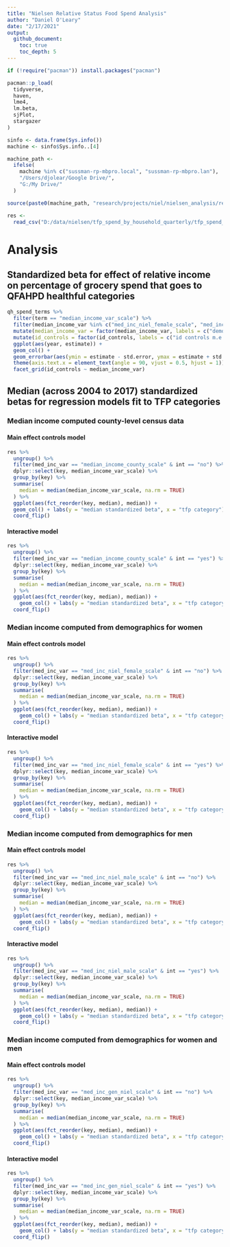 ```yaml
---
title: "Nielsen Relative Status Food Spend Analysis"
author: "Daniel O'Leary"
date: "2/17/2021"
output:
  github_document:
    toc: true
    toc_depth: 5
---
```


```r
if (!require("pacman")) install.packages("pacman")

pacman::p_load(
  tidyverse, 
  haven,
  lme4,
  lm.beta,
  sjPlot,
  stargazer
)
```

```r
sinfo <- data.frame(Sys.info())
machine <- sinfo$Sys.info..[4]

machine_path <- 
  ifelse(
    machine %in% c("sussman-rp-mbpro.local", "sussman-rp-mbpro.lan"), 
    "/Users/djolear/Google Drive/", 
    "G:/My Drive/"
  )

source(paste0(machine_path, "research/projects/niel/nielsen_analysis/relative_status_analysis/food_spend_regression_results_munge.R"))

res <-
  read_csv("D:/data/nielsen/tfp_spend_by_household_quarterly/tfp_spend_by_household_quarterly_regression_results.csv")
```



# Analysis

## Standardized beta for effect of relative income on percentage of grocery spend that goes to QFAHPD healthful categories

```r
qh_spend_terms %>% 
  filter(term == "median_income_var_scale") %>% 
  filter(median_income_var %in% c("med_inc_niel_female_scale", "med_inc_niel_male_scale", "med_inc_gen_niel_scale", "median_income_county_scale")) %>% 
  mutate(median_income_var = factor(median_income_var, labels = c("demo gen", "demo fem", "demo men", "county census"))) %>%
  mutate(id_controls = factor(id_controls, labels = c("id controls m.e.", "id controls int."))) %>%
  ggplot(aes(year, estimate)) +
  geom_col() + 
  geom_errorbar(aes(ymin = estimate - std.error, ymax = estimate + std.error), width = 0.1) +
  theme(axis.text.x = element_text(angle = 90, vjust = 0.5, hjust = 1)) +
  facet_grid(id_controls ~ median_income_var)
```


## Median (across 2004 to 2017) standardized betas for regression models fit to TFP categories

### Median income computed county-level census data

#### Main effect controls model

```r
res %>% 
  ungroup() %>% 
  filter(med_inc_var == "median_income_county_scale" & int == "no") %>% 
  dplyr::select(key, median_income_var_scale) %>% 
  group_by(key) %>% 
  summarise(
    median = median(median_income_var_scale, na.rm = TRUE)
  ) %>% 
  ggplot(aes(fct_reorder(key, median), median)) +
  geom_col() + labs(y = "median standardized beta", x = "tfp category") +
  coord_flip()
```


#### Interactive model

```r
res %>% 
  ungroup() %>% 
  filter(med_inc_var == "median_income_county_scale" & int == "yes") %>% 
  dplyr::select(key, median_income_var_scale) %>% 
  group_by(key) %>% 
  summarise(
    median = median(median_income_var_scale, na.rm = TRUE)
  ) %>% 
  ggplot(aes(fct_reorder(key, median), median)) +
    geom_col() + labs(y = "median standardized beta", x = "tfp category") +
  coord_flip()
```


### Median income computed from demographics for women

#### Main effect controls model

```r
res %>% 
  ungroup() %>% 
  filter(med_inc_var == "med_inc_niel_female_scale" & int == "no") %>% 
  dplyr::select(key, median_income_var_scale) %>% 
  group_by(key) %>% 
  summarise(
    median = median(median_income_var_scale, na.rm = TRUE)
  ) %>% 
  ggplot(aes(fct_reorder(key, median), median)) +
    geom_col() + labs(y = "median standardized beta", x = "tfp category") +
  coord_flip()
```


#### Interactive model

```r
res %>% 
  ungroup() %>% 
  filter(med_inc_var == "med_inc_niel_female_scale" & int == "yes") %>% 
  dplyr::select(key, median_income_var_scale) %>% 
  group_by(key) %>% 
  summarise(
    median = median(median_income_var_scale, na.rm = TRUE)
  ) %>% 
  ggplot(aes(fct_reorder(key, median), median)) +
    geom_col() + labs(y = "median standardized beta", x = "tfp category") +
  coord_flip()
```


### Median income computed from demographics for men

#### Main effect controls model

```r
res %>% 
  ungroup() %>% 
  filter(med_inc_var == "med_inc_niel_male_scale" & int == "no") %>% 
  dplyr::select(key, median_income_var_scale) %>% 
  group_by(key) %>% 
  summarise(
    median = median(median_income_var_scale, na.rm = TRUE)
  ) %>% 
  ggplot(aes(fct_reorder(key, median), median)) +
    geom_col() + labs(y = "median standardized beta", x = "tfp category") +
  coord_flip()
```

#### Interactive model

```r
res %>% 
  ungroup() %>% 
  filter(med_inc_var == "med_inc_niel_male_scale" & int == "yes") %>% 
  dplyr::select(key, median_income_var_scale) %>% 
  group_by(key) %>% 
  summarise(
    median = median(median_income_var_scale, na.rm = TRUE)
  ) %>% 
  ggplot(aes(fct_reorder(key, median), median)) +
    geom_col() + labs(y = "median standardized beta", x = "tfp category") +
  coord_flip()
```


### Median income computed from demographics for women and men

#### Main effect controls model

```r
res %>% 
  ungroup() %>% 
  filter(med_inc_var == "med_inc_gen_niel_scale" & int == "no") %>% 
  dplyr::select(key, median_income_var_scale) %>% 
  group_by(key) %>% 
  summarise(
    median = median(median_income_var_scale, na.rm = TRUE)
  ) %>% 
  ggplot(aes(fct_reorder(key, median), median)) +
    geom_col() + labs(y = "median standardized beta", x = "tfp category") +
  coord_flip()
```

#### Interactive model

```r
res %>% 
  ungroup() %>% 
  filter(med_inc_var == "med_inc_gen_niel_scale" & int == "yes") %>% 
  dplyr::select(key, median_income_var_scale) %>% 
  group_by(key) %>% 
  summarise(
    median = median(median_income_var_scale, na.rm = TRUE)
  ) %>% 
  ggplot(aes(fct_reorder(key, median), median)) +
    geom_col() + labs(y = "median standardized beta", x = "tfp category") +
  coord_flip()
```

